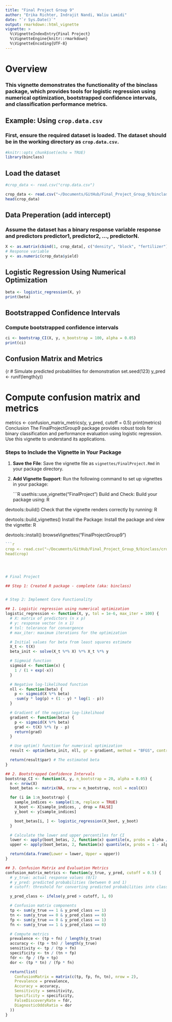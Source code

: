 ```yaml
---
title: "Final Project Group 9"
author: "Erika Richter, Indrajit Nandi, Waliu Lamidi"
date: "`r Sys.Date()`"
output: rmarkdown::html_vignette
vignette: >
  %\VignetteIndexEntry{Final Project}
  %\VignetteEngine{knitr::rmarkdown}
  %\VignetteEncoding{UTF-8}
---
```


# Overview

### This vignette demonstrates the functionality of the **binclass** package, which provides tools for logistic regression using numerical optimization, bootstrapped confidence intervals, and classification performance metrics.

## Example: Using `crop.data.csv`

### First, ensure the required dataset is loaded. The dataset should be in the working directory as `crop.data.csv`.

```r
#knitr::opts_chunk$set(echo = TRUE)
library(binclass)
```

## Load the dataset
```r
#crop_data <- read.csv("crop.data.csv")

crop_data <- read.csv("~/Documents/GitHub/Final_Project_Group_9/binclass/crop.data.csv", header = TRUE, sep = ",")
head(crop_data)

```

## Data Preperation (add intercept)
### Assume the dataset has a binary response variable response and predictors predictor1, predictor2, ..., predictorN.

```r
X <- as.matrix(cbind(1, crop_data[, c("density", "block", "fertilizer")])) # Adjust columns as necessary
# Response variable
y <- as.numeric(crop_data$yield)
```

## Logistic Regression Using Numerical Optimization
```r
beta <- logistic_regression(X, y)
print(beta)
```

## Bootstrapped Confidence Intervals
### Compute bootstrapped confidence intervals
```r
ci <- bootstrap_CI(X, y, n_bootstrap = 100, alpha = 0.05)
print(ci)
```

## Confusion Matrix and Metrics

{r
# Simulate predicted probabilities for demonstration
set.seed(123)
y_pred <- runif(length(y))

# Compute confusion matrix and metrics
metrics <- confusion_matrix_metrics(y, y_pred, cutoff = 0.5)
print(metrics)
Conclusion
The FinalProjectGroup9 package provides robust tools for binary classification and performance evaluation using logistic regression. Use this vignette to understand its applications.



### Steps to Include the Vignette in Your Package

1. **Save the File**:
   Save the vignette file as `vignettes/FinalProject.Rmd` in your package directory.

2. **Add Vignette Support**:
   Run the following command to set up vignettes in your package:

   ```R
   usethis::use_vignette("FinalProject")
Build and Check: Build your package using:
R

devtools::build()
Check that the vignette renders correctly by running:
R

devtools::build_vignettes()
Install the Package: Install the package and view the vignette:
R

devtools::install()
browseVignettes("FinalProjectGroup9")


```r










```r
crop <- read.csv("~/Documents/GitHub/Final_Project_Group_9/binclass/crop.data.csv", header = TRUE, sep = ",")
head(crop)





```




```r



# Final Project

## Step 1: Created R package - complete (aka: binclass)


# Step 2: Implement Core Functionality

## 1. Logistic regression using numerical optimization
logistic_regression <- function(X, y, tol = 1e-6, max_iter = 100) {
  # X: matrix of predictors (n x p)
  # y: response vector (n x 1)
  # tol: tolerance for convergence
  # max_iter: maximum iterations for the optimization

  # Initial values for beta from least squares estimate
  X_t <- t(X)
  beta_init <- solve(X_t %*% X) %*% X_t %*% y

  # Sigmoid function
  sigmoid <- function(x) {
    1 / (1 + exp(-x))
  }

  # Negative log-likelihood function
  nll <- function(beta) {
    p <- sigmoid(X %*% beta)
    -sum(y * log(p) + (1 - y) * log(1 - p))
  }

  # Gradient of the negative log-likelihood
  gradient <- function(beta) {
    p <- sigmoid(X %*% beta)
    grad <- t(X) %*% (y - p)
    return(grad)
  }

  # Use optim() function for numerical optimization
  result <- optim(beta_init, nll, gr = gradient, method = "BFGS", control = list(maxit = max_iter, reltol = tol))

  return(result$par) # The estimated beta
}

## 2. Bootstrapped Confidence Intervals
bootstrap_CI <- function(X, y, n_bootstrap = 20, alpha = 0.05) {
  n <- nrow(X)
  boot_betas <- matrix(NA, nrow = n_bootstrap, ncol = ncol(X))

  for (i in 1:n_bootstrap) {
    sample_indices <- sample(1:n, replace = TRUE)
    X_boot <- X[sample_indices, , drop = FALSE]
    y_boot <- y[sample_indices]

    boot_betas[i, ] <- logistic_regression(X_boot, y_boot)
  }

  # Calculate the lower and upper percentiles for CI
  lower <- apply(boot_betas, 2, function(x) quantile(x, probs = alpha / 2))
  upper <- apply(boot_betas, 2, function(x) quantile(x, probs = 1 - alpha / 2))

  return(data.frame(Lower = lower, Upper = upper))
}

## 3. Confusion Matrix and Evaluation Metrics
confusion_matrix_metrics <- function(y_true, y_pred, cutoff = 0.5) {
  # y_true: actual response values (0/1)
  # y_pred: predicted probabilities (between 0 and 1)
  # cutoff: threshold for converting predicted probabilities into class labels

  y_pred_class <- ifelse(y_pred > cutoff, 1, 0)

  # Confusion matrix components
  tp <- sum(y_true == 1 & y_pred_class == 1)
  tn <- sum(y_true == 0 & y_pred_class == 0)
  fp <- sum(y_true == 0 & y_pred_class == 1)
  fn <- sum(y_true == 1 & y_pred_class == 0)

  # Compute metrics
  prevalence <- (tp + fn) / length(y_true)
  accuracy <- (tp + tn) / length(y_true)
  sensitivity <- tp / (tp + fn)
  specificity <- tn / (tn + fp)
  fdr <- fp / (fp + tp)
  dor <- (tp * tn) / (fp * fn)

  return(list(
    ConfusionMatrix = matrix(c(tp, fp, fn, tn), nrow = 2),
    Prevalence = prevalence,
    Accuracy = accuracy,
    Sensitivity = sensitivity,
    Specificity = specificity,
    FalseDiscoveryRate = fdr,
    DiagnosticOddsRatio = dor
  ))
}
```



